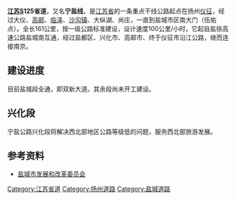 {{expand|time=2014-06-13T14:56:27+00:00}}
{{no footnotes|time=2014-06-13T14:56:27+00:00}}
{{中国省道信息框
|省=江苏
|省道编号=125
|起点=扬州[[仪征市|仪征市]]
|终点=[[盐城市|盐城]][[盐都区|盐都区]]
|规划总长度=161
}}
'''[[江苏|江苏]]S125省道'''，又名'''宁盐线'''，是[[江苏省|江苏省]]的一条重点干线公路起点在扬州[[仪征|仪征]]，经过大仪、[[高邮|高邮]]、[[临泽|临泽]]、[[沙沟镇_(兴化市)|沙沟镇]]、大纵湖、尚庄，一直到盐城市区南大门（伍佑点）。全长161公里，按一级公路标准建设，设计速度100公里/小时，它起自盐徐高速公路盐城南互通，经过盐都区、兴化市、高邮市、终于仪征市沿江公路，继而连接南京。

==建设进度==
目前盐城段全通，即双新大道。其余段尚未开工建设。
==兴化段==
宁盐公路兴化段将解决西北部地区公路等级低的问题，服务西北部旅游发展。
== 参考资料 ==
*[https://archive.is/20140614091729/http://www.ycdpc.gov.cn/ywgl/zdxm1/201302/t20130218_328133.html 盐城市发展和改革委员会]

{{Road-stub}}
{{兴化交通}}
{{江苏省道}}

[[Category:江苏省道|Category:江苏省道]]
[[Category:扬州道路|Category:扬州道路]]
[[Category:盐城道路|Category:盐城道路]]